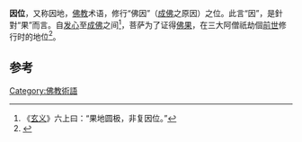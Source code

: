 '''因位'''，又称因地，[[佛教|佛教]]术语，修行“佛因”（[[成佛|成佛]]之原因）之位。此言“因”，是針對“果”而言。自[[发心|发心]]至[[成佛|成佛]]之间<ref>《[[妙法莲华经玄义|玄义]]》六上曰：“果地圆极，非复因位。”</ref>，菩萨为了证得[[佛果|佛果]]，在三大阿僧祇劫個[[前世|前世]]修行时的地位<ref>{{Cite book|title=佛学常见词汇|last=陈义孝居士编|first=|publisher=财团法人佛陀教育基金会|year=2002年3月|isbn=|location=|pages=157}}</ref>。

==参考==
{{reflist}}
{{佛教小作品}}

[[Category:佛教術語|Category:佛教術語]]